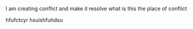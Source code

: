 I am creating conflict and make it resolve
what is this the place of conflict

hfufctcyr
hsuishfuhdsu